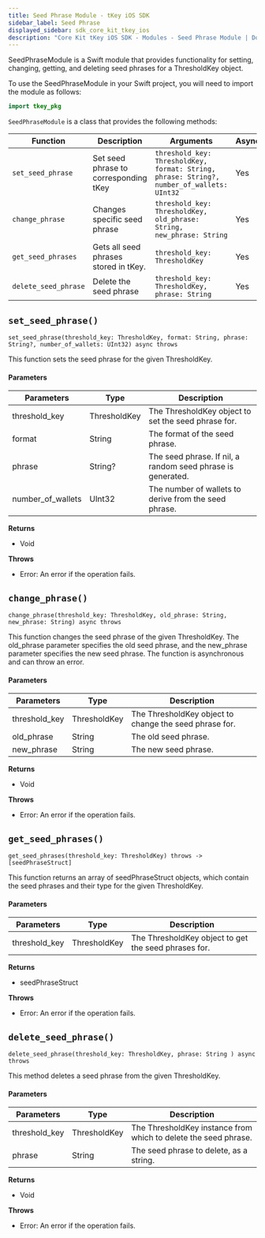 ```yaml
---
title: Seed Phrase Module - tKey iOS SDK
sidebar_label: Seed Phrase
displayed_sidebar: sdk_core_kit_tkey_ios
description: "Core Kit tKey iOS SDK - Modules - Seed Phrase Module | Documentation - Web3Auth"
---
```


SeedPhraseModule is a Swift module that provides functionality for setting, changing, getting, and
deleting seed phrases for a ThresholdKey object.

To use the SeedPhraseModule in your Swift project, you will need to import the module as follows:

```swift
import tkey_pkg
```

`SeedPhraseModule` is a class that provides the following methods:

| Function             | Description                           | Arguments                                                                                 | Async | return                |
| -------------------- | ------------------------------------- | ----------------------------------------------------------------------------------------- | ----- | --------------------- |
| `set_seed_phrase`    | Set seed phrase to corresponding tKey | `threshold_key: ThresholdKey, format: String, phrase: String?, number_of_wallets: UInt32` | Yes   | `void`                |
| `change_phrase`      | Changes specific seed phrase          | `threshold_key: ThresholdKey, old_phrase: String, new_phrase: String`                     | Yes   | `void`                |
| `get_seed_phrases`   | Gets all seed phrases stored in tKey. | `threshold_key: ThresholdKey`                                                             | Yes   | `[seedPhraseStruct] ` |
| `delete_seed_phrase` | Delete the seed phrase                | `threshold_key: ThresholdKey, phrase: String`                                             | Yes   | `void`                |

## `set_seed_phrase()`

`set_seed_phrase(threshold_key: ThresholdKey, format: String, phrase: String?, number_of_wallets: UInt32) async throws`

This function sets the seed phrase for the given ThresholdKey.

#### Parameters

| Parameters        | Type         | Description                                                 |
| ----------------- | ------------ | ----------------------------------------------------------- |
| threshold_key     | ThresholdKey | The ThresholdKey object to set the seed phrase for.         |
| format            | String       | The format of the seed phrase.                              |
| phrase            | String?      | The seed phrase. If nil, a random seed phrase is generated. |
| number_of_wallets | UInt32       | The number of wallets to derive from the seed phrase.       |

**Returns**

- Void

**Throws**

- Error: An error if the operation fails.

## `change_phrase()`

`change_phrase(threshold_key: ThresholdKey, old_phrase: String, new_phrase: String) async throws`

This function changes the seed phrase of the given ThresholdKey. The old_phrase parameter specifies
the old seed phrase, and the new_phrase parameter specifies the new seed phrase. The function is
asynchronous and can throw an error.

#### Parameters

| Parameters    | Type         | Description                                            |
| ------------- | ------------ | ------------------------------------------------------ |
| threshold_key | ThresholdKey | The ThresholdKey object to change the seed phrase for. |
| old_phrase    | String       | The old seed phrase.                                   |
| new_phrase    | String       | The new seed phrase.                                   |

**Returns**

- Void

**Throws**

- Error: An error if the operation fails.

## `get_seed_phrases()`

`get_seed_phrases(threshold_key: ThresholdKey) throws -> [seedPhraseStruct]`

This function returns an array of seedPhraseStruct objects, which contain the seed phrases and their
type for the given ThresholdKey.

#### Parameters

| Parameters    | Type         | Description                                          |
| ------------- | ------------ | ---------------------------------------------------- |
| threshold_key | ThresholdKey | The ThresholdKey object to get the seed phrases for. |

**Returns**

- seedPhraseStruct

**Throws**

- Error: An error if the operation fails.

## `delete_seed_phrase()`

`delete_seed_phrase(threshold_key: ThresholdKey, phrase: String ) async throws`

This method deletes a seed phrase from the given ThresholdKey.

#### Parameters

| Parameters    | Type         | Description                                                     |
| ------------- | ------------ | --------------------------------------------------------------- |
| threshold_key | ThresholdKey | The ThresholdKey instance from which to delete the seed phrase. |
| phrase        | String       | The seed phrase to delete, as a string.                         |

**Returns**

- Void

**Throws**

- Error: An error if the operation fails.
